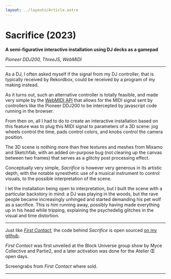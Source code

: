 ```yaml
---
layout: ../layouts/Article.astro
---
```



# Sacrifice (2023)

**A semi-figurative interactive installation using DJ decks as a gamepad**

_Pioneer DDJ200, ThreeJS, WebMIDI_

---

As a DJ, I often asked myself if the signal from my DJ controller, that is typically received by Rekordbox, could be received by a program of my making instead.

As it turns out, such an alternative controller is totally feasible, and made very simple by the [WebMIDI API](https://developer.mozilla.org/en-US/docs/Web/API/Web_MIDI_API) that allows for the MIDI signal sent by controllers like the Pioneer DDJ200 to be intercepted by javascript code running in the browser.

From then on, all I had to do to create an interactive installation based on this feature was to plug this MIDI signal to parameters of a 3D scene: jog wheels control the time, pads control colors, and knobs control the camera position.

The 3D scene is nothing more than free textures and meshes from Mixamo and Sketchfab, with an added on-purpose bug (not clearing up the canvas between two frames) that serves as a glitchy post processing effect.

Conceptually very simple, _Sacrifice_ is however very generous in its artistic depth, with the notable synesthetic use of a musical instrument to control visuals, to the possible interpretation of the scene.

I let the installation being open to interpretation, but I built the scene with a particular backstory in mind: a DJ was playing in the woods, but the rave people became increasingly unhinged and started demanding his pet wolf as a sacrifice. This is him running away, possibly having made everything up in his head while tripping, explaining the psychedelig glitches in the visual and time distortion.

---

Just like [_First Contact_](/first-contact), the code behind _Sacrifice_ is open sourced [on my github](https://github.com/ninofiliu/sacrifice).

_First Contact_ was first unveiled at the Block Universe group show by Myce Collective and Partie2, and a later activation was done for the Atelier Œ open days.

Screengrabs from _First Contact_ where sold.

---

<SacrificeIgPost />

